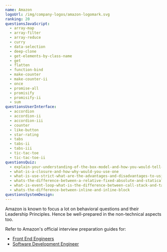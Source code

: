 ```yaml
---
name: Amazon
logoUrl: /img/company-logos/amazon-logomark.svg
ranking: 20
questionsJavaScript:
  - array-map
  - array-filter
  - array-reduce
  - curry
  - data-selection
  - deep-clone
  - get-elements-by-class-name
  - get
  - flatten
  - function-bind
  - make-counter
  - make-counter-ii
  - once
  - promise-all
  - promisify
  - promisify-ii
  - sum
questionsUserInterface:
  - accordion
  - accordion-ii
  - accordion-iii
  - counter
  - like-button
  - star-rating
  - tabs
  - tabs-ii
  - tabs-iii
  - tic-tac-toe
  - tic-tac-toe-ii
questionsQuiz:
  - explain-your-understanding-of-the-box-model-and-how-you-would-tell-the-browser-in-css-to-render-your-layout-in-different-box-models
  - what-is-a-closure-and-how-why-would-you-use-one
  - what-is-use-strict-what-are-the-advantages-and-disadvantages-to-using-it
  - whats-the-difference-between-a-relative-fixed-absolute-and-statically-positioned-element
  - what-is-event-loop-what-is-the-difference-between-call-stack-and-task-queue
  - whats-the-difference-between-inline-and-inline-block
questionsSystemDesign:
---
```


Amazon is known to focus a lot on behavioral questions and their Leadership Principles. Hence be well-prepared in the non-technical aspects too.

Refer to Amazon's official interview preparation guides for:

- [Front End Engineers](#)
- [Software Development Engineer](#)
